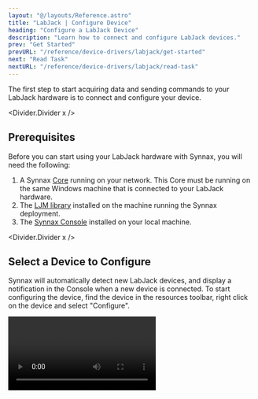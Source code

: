 ```yaml
---
layout: "@/layouts/Reference.astro"
title: "LabJack | Configure Device"
heading: "Configure a LabJack Device"
description: "Learn how to connect and configure LabJack devices."
prev: "Get Started"
prevURL: "/reference/device-drivers/labjack/get-started"
next: "Read Task"
nextURL: "/reference/device-drivers/labjack/read-task"
---
```




The first step to start acquiring data and sending commands to your LabJack hardware is
to connect and configure your device.

<Divider.Divider x />

## Prerequisites

Before you can start using your LabJack hardware with Synnax, you will need the
following:

1. A Synnax [Core](/reference/core/quick-start) running on your network. This Core must
   be running on the same Windows machine that is connected to your LabJack hardware.
2. The
   [LJM library](https://support.labjack.com/docs/ljm-software-installer-downloads-t4-t7-t8-digit)
   installed on the machine running the Synnax deployment.
3. The [Synnax Console](/reference/console/get-started) installed on your local machine.

<Divider.Divider x />

## <StepText level="h2" step={1}>Select a Device to Configure</StepText>

Synnax will automatically detect new LabJack devices, and display a notification in the
Console when a new device is connected. To start configuring the device, find the device
in the resources toolbar, right click on the device and select "Configure".

<Video client:only="react" id="device-drivers/labjack/configure-device/open" />

<Divider.Divider x />

## <StepText level="h2" step={2}>Name Your Device</StepText>

The first step in the configuration dialog will prompt you to name your device. This
name will be used to identify the device in Synnax.

<Image client:only="react" id="device-drivers/labjack/configure-device/name" />

<Divider.Divider x />

## <StepText level="h2" step={3}> Set the Device Identifier</StepText>

Next, you'll need to set a short device identifier. This identifier will prefix the
names of all of the channels on your device. Synnax will automatically suggest a few
identifiers, although you're welcome to create your own. We recommend keeping this as
short as possible, while still uniquely identifying the device.

<Image client:only="react" id="device-drivers/labjack/configure-device/identifier" />

<Divider.Divider x />

## <StepText level="h2" step={3}>Save the Configuration</StepText>

Once you're happy with the name and identifier, the last step is to save the
configuration by hitting the blue "Save" button in the bottom right corner.

